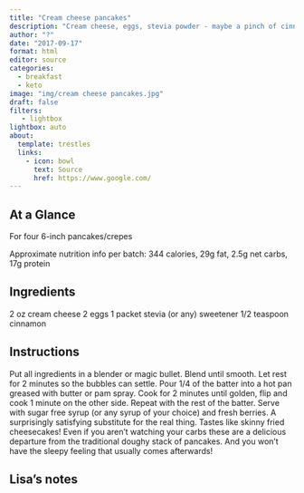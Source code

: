 ```yaml
---
title: "Cream cheese pancakes"
description: "Cream cheese, eggs, stevia powder - maybe a pinch of cinnamon.  That's it."
author: "?"
date: "2017-09-17"
format: html
editor: source
categories:
  - breakfast
  - keto
image: "img/cream cheese pancakes.jpg"
draft: false
filters:
   - lightbox
lightbox: auto
about:
  template: trestles
  links:
    - icon: bowl
      text: Source
      href: https://www.google.com/
---
```


## At a Glance

For four 6-inch pancakes/crepes

Approximate nutrition info per batch: 344 calories, 29g fat, 2.5g net carbs, 17g protein

## Ingredients

2 oz cream cheese
2 eggs
1 packet stevia (or any) sweetener
1/2 teaspoon cinnamon

## Instructions

Put all ingredients in a blender or magic bullet.  Blend until smooth.  Let rest for 2 minutes so the bubbles can settle.  Pour 1/4 of the batter into a hot pan greased with butter or pam spray.  Cook for 2 minutes until golden, flip and cook 1 minute on the other side.  Repeat with the rest of the batter.  Serve with sugar free syrup (or any syrup of your choice) and fresh berries.  A surprisingly satisfying substitute for the real thing.  Tastes like skinny fried cheesecakes!  Even if you aren't watching your carbs these are a delicious departure from the traditional doughy stack of pancakes.  And you won't have the sleepy feeling that usually comes afterwards!

## Lisa's notes



